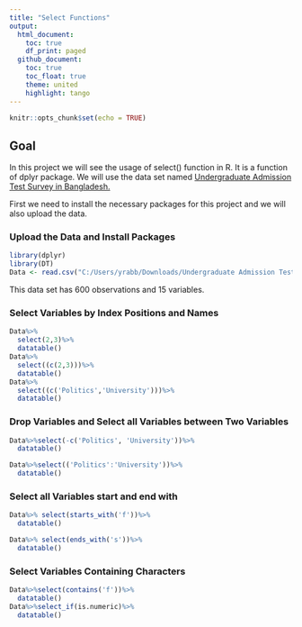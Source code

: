 ```yaml
---
title: "Select Functions"
output:
  html_document:
    toc: true
    df_print: paged
  github_document:
    toc: true
    toc_float: true
    theme: united
    highlight: tango
---
```


```r
knitr::opts_chunk$set(echo = TRUE)
```

## Goal

In this project we will see the usage of select() function in R. It is a function of dplyr package. We will use the data set named [Undergraduate Admission Test Survey in Bangladesh.](https://www.kaggle.com/datasets/ahefatresearch/undergraduate-admission-test-survey-in-bangladesh)

First we need to install the necessary packages for this project and we will also upload the data.

### Upload the Data and Install Packages

```r
library(dplyr)
library(DT)
Data <- read.csv("C:/Users/yrabb/Downloads/Undergraduate Admission Test Survey in Bangladesh.csv")
```

This data set has 600 observations and 15 variables.

### Select Variables by Index Positions and Names

```r
Data%>%
  select(2,3)%>%
  datatable()
Data%>%
  select((c(2,3)))%>%
  datatable()
Data%>%
  select((c('Politics','University')))%>%
  datatable()
```

### Drop Variables and Select all Variables between Two Variables

```r
Data%>%select(-c('Politics', 'University'))%>%
  datatable()

Data%>%select(('Politics':'University'))%>%
  datatable()
```

### Select all Variables start and end with

```r
Data%>% select(starts_with('f'))%>%
  datatable()

Data%>% select(ends_with('s'))%>%
  datatable()
```

### Select Variables Containing Characters

```r
Data%>%select(contains('f'))%>%
  datatable()
Data%>%select_if(is.numeric)%>%
  datatable()

```
